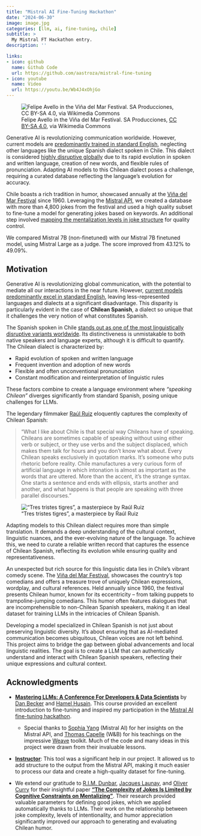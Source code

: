 ```yaml
---
title: "Mistral AI Fine-Tuning Hackathon"
date: "2024-06-30"
image: image.jpg
categories: [llm, ai, fine-tuning, chile]
subtitle: >
  My Mistral FT Hackathon entry.
description: ''

links:
- icon: github
  name: Github Code
  url: https://github.com/aastroza/mistral-fine-tuning
- icon: youtube
  name: Video
  url: https://youtu.be/Wb4J4xOhjGo
---
```


![Felipe Avello in the Viña del Mar Festival. SA Producciones, [CC BY-SA 4.0](https://creativecommons.org/licenses/by-sa/4.0), via Wikimedia Commons](avello.jpg)

Generative AI is revolutionizing communication worldwide. However, current models are [predominantly trained in standard English](https://blog.modernmt.com/making-generative-ai-multilingual-at-scale/), neglecting other languages like the unique Spanish dialect spoken in Chile. This dialect is considered [highly disruptive globally](https://www.elmundo.es/cultura/2021/11/30/61a4a36321efa013518b4571.html) due to its rapid evolution in spoken and written language, creation of new words, and flexible rules of pronunciation. Adapting AI models to this Chilean dialect poses a challenge, requiring a curated database reflecting the language's evolution for accuracy.

Chile boasts a rich tradition in humor, showcased annually at the [Viña del Mar Festival](https://en.wikipedia.org/wiki/Vi%C3%B1a_del_Mar_International_Song_Festival) since 1960. Leveraging the [Mistral API](https://docs.mistral.ai/), we created a database with more than 4,800 jokes from the festival and used a high quality subset to fine-tune a model for generating jokes based on keywords. An additional step involved [mapping the mentalization levels in joke structure](https://pubmed.ncbi.nlm.nih.gov/26597196/) for quality control.

We compared Mistral 7B (non-finetuned) with our Mistral 7B finetuned model, using Mistral Large as a judge. The score improved from 43.12% to 49.09%.

## Motivation

Generative AI is revolutionizing global communication, with the potential to mediate all our interactions in the near future. However, [current models predominantly excel in standard English](https://blog.modernmt.com/making-generative-ai-multilingual-at-scale/), leaving less-represented languages and dialects at a significant disadvantage. This disparity is particularly evident in the case of **Chilean Spanish**, a dialect so unique that it challenges the very notion of what constitutes Spanish.

The Spanish spoken in Chile [stands out as one of the most linguistically disruptive variants worldwide](https://www.elmundo.es/cultura/2021/11/30/61a4a36321efa013518b4571.html). Its distinctiveness is unmistakable to both native speakers and language experts, although it is difficult to quantify. The Chilean dialect is characterized by:

- Rapid evolution of spoken and written language
- Frequent invention and adoption of new words
- Flexible and often unconventional pronunciation
- Constant modification and reinterpretation of linguistic rules

These factors combine to create a language environment where *"speaking Chilean"* diverges significantly from standard Spanish, posing unique challenges for LLMs.

The legendary filmmaker [Raúl Ruiz](https://www.ojoentinta.com/chile-segun-raul-ruiz/) eloquently captures the complexity of Chilean Spanish:

>"What I like about Chile is that special way Chileans have of speaking. Chileans are sometimes capable of speaking without using either verb or subject, or they use verbs and the subject displaced, which makes them talk for hours and you don't know what about. Every Chilean speaks exclusively in quotation marks. It's someone who puts rhetoric before reality. Chile manufactures a very curious form of artificial language in which intonation is almost as important as the words that are uttered. More than the accent, it's the strange syntax. One starts a sentence and ends with ellipsis, starts another and another, and what happens is that people are speaking with three parallel discourses."

!["Tres tristes tigres", a masterpiece by Raúl Ruiz](tigres.jpg)

Adapting models to this Chilean dialect requires more than simple translation. It demands a deep understanding of the cultural context, linguistic nuances, and the ever-evolving nature of the language. To achieve this, we need to curate a reliable written record that captures the essence of Chilean Spanish, reflecting its evolution while ensuring quality and representativeness.

An unexpected but rich source for this linguistic data lies in Chile's vibrant comedy scene. The [Viña del Mar Festival](https://en.wikipedia.org/wiki/Vi%C3%B1a_del_Mar_International_Song_Festival), showcases the country's top comedians and offers a treasure trove of uniquely Chilean expressions, wordplay, and cultural references. Held annually since 1960, the festival presents Chilean humor, known for its eccentricity – from talking puppets to trampoline-jumping comedians. This humor often features dialogues that are incomprehensible to non-Chilean Spanish speakers, making it an ideal dataset for training LLMs in the intricacies of Chilean Spanish.

Developing a model specialized in Chilean Spanish is not just about preserving linguistic diversity. It's about ensuring that as AI-mediated communication becomes ubiquitous, Chilean voices are not left behind. This project aims to bridge the gap between global advancements and local linguistic realities. The goal is to create a LLM that can authentically understand and interact with Chilean Spanish speakers, reflecting their unique expressions and cultural context.

## Acknowledgments

- [**Mastering LLMs: A Conference For Developers & Data Scientists**](https://maven.com/parlance-labs/fine-tuning) by [Dan Becker](https://github.com/dansbecker) and [Hamel Husain](https://github.com/hamelsmu). This course provided an excellent introduction to fine-tuning and inspired my participation in the [Mistral AI fine-tuning hackathon](https://mistral.ai/news/2024-ft-hackathon/).
    - Special thanks to [Sophia Yang](https://github.com/sophiamyang) (Mistral AI) for her insights on the Mistral API, and [Thomas Capelle](https://github.com/tcapelle) (W&B) for his teachings on the impressive [Weave](https://wandb.github.io/weave/) toolkit. Much of the code and many ideas in this project were drawn from their invaluable lessons.

- [**Instructor**](https://github.com/jxnl/instructor): This tool was a significant help in our project. It allowed us to add structure to the output from the Mistral API, making it much easier to process our data and create a high-quality dataset for fine-tuning.

- We extend our gratitude to [R.I.M. Dunbar](https://en.wikipedia.org/wiki/Robin_Dunbar), [Jacques Launay](https://greatergood.berkeley.edu/profile/jacques_launay#:~:text=Jacques%20Launay%20is%20a%20Postdoctoral,at%20the%20University%20of%20Oxford.), and [Oliver Curry](https://www.oliverscottcurry.com/) for their insightful paper [**"The Complexity of Jokes Is Limited by Cognitive Constraints on Mentalizing"**](https://pubmed.ncbi.nlm.nih.gov/26597196/). Their research provided valuable parameters for defining good jokes, which we applied automatically thanks to LLMs. Their work on the relationship between joke complexity, levels of intentionality, and humor appreciation significantly improved our approach to generating and evaluating Chilean humor.
